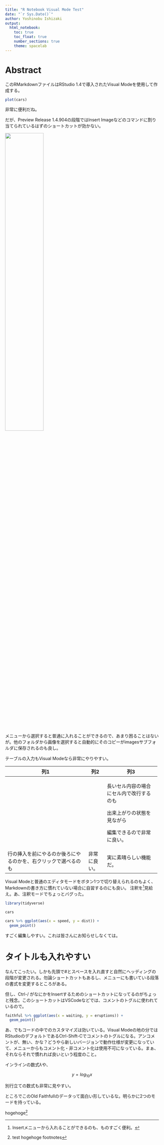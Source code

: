 ```yaml
---
title: "R Notebook Visual Mode Test"
date: "`r Sys.Date()`"
author: Yoshinobu Ishizaki
output: 
  html_notebook:
    toc: true
    toc_float: true
    number_sections: true
    theme: spacelab
---
```


# Abstract

このRMarkdownファイルはRStudio 1.4で導入されたVisual Modeを使用して作成する。

```r
plot(cars)
```

非常に便利だね。

だが、Preview Release 1.4.904の段階ではInsert Imageなどのコマンドに割り当てられているはずのショートカットが効かない。

![](images/block.png){width="50%"}

メニューから選択すると普通に入れることができるので、あまり困ることはないが。他のフォルダから画像を選択すると自動的にそのコピーがimagesサブフォルダに保存されるのも良し。

テーブルの入力もVisual Modeなら非常にやりやすい。

+----------------------------------------------------------------+--------------+------------------------------------------+
| 列1                                                            | 列2          | 列3                                      |
+================================================================+==============+==========================================+
|                                                                |              | 長いセル内容の場合にセル内で改行するのも |
|                                                                |              |                                          |
|                                                                |              | 出来上がりの状態を見ながら               |
|                                                                |              |                                          |
|                                                                |              | 編集できるので非常に良い。               |
+----------------------------------------------------------------+--------------+------------------------------------------+
| 行の挿入を前にやるのか後ろにやるのかを、右クリックで選べるのも | 非常に良い。 | 実に素晴らしい機能だ。                   |
+----------------------------------------------------------------+--------------+------------------------------------------+

Visual Modeと普通のエディタモードをボタン1つで切り替えられるのもよく、Markdownの書き方に慣れていない場合に自習するのにも良い。 注釈を[^1]見給え。あ、注釈モードでちょっとバグった。

[^1]: Insertメニューから入れることができるのも、ものすごく便利。

```r
library(tidyverse)
```

```r
cars
```

```r
cars %>% ggplot(aes(x = speed, y = dist)) + 
  geom_point()
```

すごく編集しやすい。これは皆さんにお知らせしなくては。

# タイトルも入れやすい

なんてこったい。しかも先頭で\#とスペースを入れ直すと自然にヘッディングの段階が変更される。勿論ショートカットもあるし、メニューにも書いている段落の書式を変更するところがある。

但し、Ctrl-/ がなにかをInsertするためのショートカットになってるのがちょっと残念。このショートカットはVSCodeなどでは、コメントのトグルに使われているので。

```r
faithful %>% ggplot(aes(x = waiting, y = eruptions)) + 
  geom_point()
```

あ、でもコードの中でのカスタマイズは効いている。Visual Modeの地の分ではRStudioのデフォルトであるCtrl-Shift-Cでコメントのトグルになる。アンコメントが、無い、かな？どうやら新しいバージョンで動作仕様が変更になっていて、メニューからもコメント化・非コメント化は使用不可になっている。まぁ、それならそれで慣れれば良いという程度のこと。

インラインの数式$\lambda$や、

$$
y = log_{10} x
$$

別行立ての数式も非常に見やすい。

ところでこのOld Faithfullのデータって面白い形しているな。明らかに2つのモードを持っている。

hogehoge[^2]

[^2]: test hogehoge footnotes

